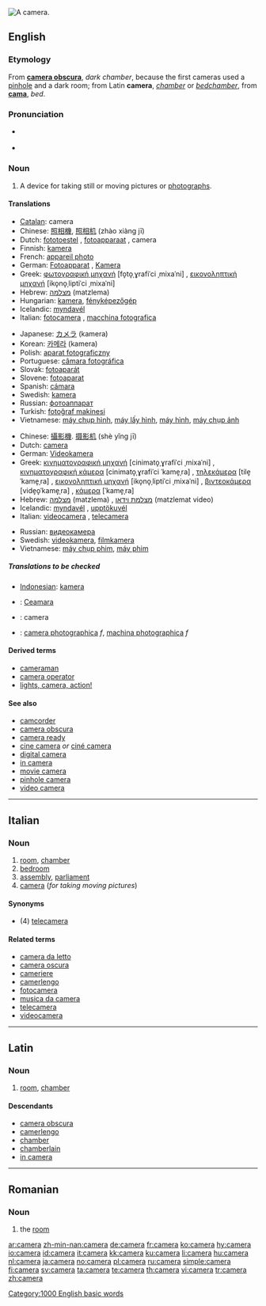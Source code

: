 {{see|caméra|cameră}}
[[Image:Canon A-1.jpg|thumb|right|A camera.]]
{{wikipedia}}
==English==

===Etymology===
From {{NL.}} '''[[camera obscura]]''', ''dark chamber'', because the first cameras used a [[pinhole]] and a dark room; from Latin '''camera''', ''[[chamber]]'' or ''[[bedchamber]]'', from '''[[cama]]''', ''bed''.

===Pronunciation===
*{{a|UK}} {{IPA|/ˈkæm.ɹə/|/ˈkæm.ə(ɹ}ə}} {{SAMPA|/"k{m.r@/|/"k{m.@(r).@/}}
*{{audio|en-us-camera.ogg|Audio (US)}}

===Noun===
{{en-noun}}

# A device for taking still or moving pictures or [[photograph]]s.

====Translations====
{{trans-top|still pictures}}
*[[Catalan]]: camera {{f}}
*Chinese: [[照相機]], [[照相机]] (zhào xiàng jī)
*Dutch: [[fototoestel]] {{n}}, [[fotoapparaat]] {{n}}, camera {{m}}
*Finnish: [[kamera]]
*French: [[appareil photo]] {{m}}
*German: [[Fotoapparat]] {{m}}, [[Kamera]] {{f}}
*Greek: [[φωτογραφική μηχανή]] [fo̞to̞ˌɣrafiˈci ˌmixaˈni] {{f}}, [[εικονοληπτική μηχανή]] [iko̞no̞ˌliptiˈci ˌmixaˈni] {{f}}
*Hebrew: [[מצלמה]] (matzlema) {{f}}
*Hungarian: [[kamera]], [[fényképezőgép]]
*Icelandic: [[myndavél]] {{f}}
*Italian: [[fotocamera]] {{f}}, [[macchina fotografica]] {{f}}
{{trans-mid}}
*Japanese: [[カメラ]] (kamera)
*Korean: [[카메라]] (kamera)
*Polish: [[aparat fotograficzny]] {{m}}
*Portuguese: [[câmara fotográfica]] {{f}}
*Slovak: [[fotoaparát]] {{m}}
*Slovene: [[fotoaparat]] {{m}}
*Spanish: [[cámara]] {{f}}
*Swedish: [[kamera]] {{c}}
*Russian: [[фотоаппарат]] {{m}}
*Turkish: [[fotoğraf makinesi]]
*Vietnamese: [[máy chụp hình]], [[máy lấy hình]], [[máy hình]], [[máy chụp ảnh]]
{{trans-bottom}}

{{trans-top|moving pictures}}
*Chinese: [[攝影機]]. [[摄影机]] (shè yǐng jī)
*Dutch: [[camera]] {{m}}
*German: [[Videokamera]] {{f}}
*Greek: [[κινηματογραφική μηχανή]] [cinimato̞ˌɣrafiˈci ˌmixaˈni] {{f}}, [[κινηματογραφική κάμερα]] [cinimato̞ˌɣrafiˈci ˈkame̞ˌra] {{f}}, [[τηλεκάμερα]] [tile̞ˈkame̞ˌra] {{f}}, [[εικονοληπτική μηχανή]] [iko̞no̞ˌliptiˈci ˌmixaˈni] {{f}}, [[βιντεοκάμερα]] [vide̞o̞ˈkame̞ˌra] {{f}}, [[κάμερα]] [ˈkame̞ˌra] {{f}}
*Hebrew: [[מצלמה]] (matzlema) {{f}}, [[מצלמת וידאו]] (matzlemat video) {{f}}
*Icelandic: [[myndavél]] {{f}}, [[upptökuvél]] {{f}}
*Italian: [[videocamera]] {{f}}, [[telecamera]] {{f}}
{{trans-mid}}
*Russian: [[видеокамера]] {{f}}
*Swedish: [[videokamera]], [[filmkamera]]
*Vietnamese: [[máy chụp phim]], [[máy phim]]
{{trans-bottom}}

=====Translations to be checked=====
{{checktrans}}
*[[w:Indonesian language|Indonesian]]: [[kamera]]
*{{ttbc|Irish}}: [[Ceamara]]
*{{ttbc|Interlingua}}: camera
*{{ttbc|Romanian}}: [[camera photographica]] ''f'', [[machina photographica]] ''f''

====Derived terms====
*[[cameraman]]
*[[camera operator]]
*[[lights, camera, action!]]

====See also====
*[[camcorder]]
*[[camera obscura]]
*[[camera ready]]
*[[cine camera]] ''or'' [[ciné camera]]
*[[digital camera]]
*[[in camera]]
*[[movie camera]]
*[[pinhole camera]]
*[[video camera]]

[[Category:1000 English basic words]]

----

==Italian==

===Noun===
{{it-noun|camer|f|a|e}}

# [[room]], [[chamber]]
# [[bedroom]]
# [[assembly]], [[parliament]]
# [[#English|camera]] (''for taking moving pictures'')

====Synonyms====
*(4) [[telecamera]]

====Related terms====
*[[camera da letto]]
*[[camera oscura]]
*[[cameriere]]
*[[camerlengo]]
*[[fotocamera]]
*[[musica da camera]]
*[[telecamera]]
*[[videocamera]]

----

==Latin==

===Noun===
{{la-noun|camera|camerae|camerae|f|first}}

# [[room]], [[chamber]]

====Descendants====
*[[camera obscura]]
*[[camerlengo]]
*[[chamber]]
*[[chamberlain]]
*[[in camera]]

----

==Romanian==

===Noun===
{{ro-noun-def|f|na|cameră}}

# the [[room]]

[[ar:camera]]
[[zh-min-nan:camera]]
[[de:camera]]
[[fr:camera]]
[[ko:camera]]
[[hy:camera]]
[[io:camera]]
[[id:camera]]
[[it:camera]]
[[kk:camera]]
[[ku:camera]]
[[li:camera]]
[[hu:camera]]
[[nl:camera]]
[[ja:camera]]
[[no:camera]]
[[pl:camera]]
[[ru:camera]]
[[simple:camera]]
[[fi:camera]]
[[sv:camera]]
[[ta:camera]]
[[te:camera]]
[[th:camera]]
[[vi:camera]]
[[tr:camera]]
[[zh:camera]]